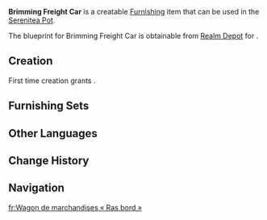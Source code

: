 {{Furnishing Infobox
|id             = 371145
|image          = Item Brimming Freight Car.png
|category       = Courtyard
|subcategory    = Large Ornament
|quality        = 4
|adeptal_energy = 90
|load           = 250
|reduced_load   = 188
|description    = A sturdy and reliable model toy train car, featuring an eye-catching sky-blue theme decorated with finely crafted windmill ornaments. It is a scale reproduction of one of the cars of the [[Maritime Express]].<br>It is said that this was once used as a rest carriage, and retained its characteristic spaciousness after being modified. Not only does it have the capacity to hold a large quantity of luggage, but can even accommodate a conductor whose sole job is to keep an eye on the cargo. However, as the luggage is already well-protected by a toy bird that is both cute and clever, there seems to be little need to assign another conductor.
|blueprint      = Realm Depot
}}
'''Brimming Freight Car''' is a creatable [[Furnishing]] item that can be used in the [[Serenitea Pot]].

The blueprint for Brimming Freight Car is obtainable from  [[Realm Depot]] for {{Item|Realm Currency|30|x=240}}.

==Creation==
First time creation grants {{Item|Trust|24|x=90}}.
{{Recipe
|type = Creation
|time = 16h
|Mallow Wood = 8
|White Iron Chunk = 4
|Blue Dye = 4
|sort = Mallow Wood;White Iron Chunk;Blue Dye
}}

==Furnishing Sets==
{{Craft Usage}}

==Other Languages==
{{Other Languages
|en       = Brimming Freight Car
|zhs      = 「满满当当载货车厢」
|zhs_rm   = 
|zht      = 「滿滿當當載貨車廂」
|zht_rm   = 
|zh_tl    = 
|ja       = 「大容量貨物車」
|ja_rm    = "Daiyouryuu Kamotsusha"
|ja_tl    = "High-Capacity Freight Car"
|ko       = 「한가득 화물 칸」
|ko_rm    = 
|ko_tl    = 
|es       = Vagón de carga rebosante
|es_tl    = Overflowing Cargo Wagon
|fr       = Wagon de marchandises « Ras bord »
|fr_tl    = Freight Car "Brim"
|ru       = Переполненный грузовой вагон
|ru_tl    = 
|th       = "ตู้ขนสินค้าแน่นเอี๊ยด"
|th_rm    = 
|th_tl    = 
|vi       = Toa Chở Hàng Đầy Ắp
|vi_tl    = 
|de       = „Vollgestopfter Güterwagen“
|de_tl    = "Crammed Freight Car"
|id       = Mobil Kargo Penuh Barang
|id_tl    = Cargo Car Full of Goods
|pt       = Carroça de Mercadorias Lotada
|pt_tl    = 
|tr       = Dopdolu Yük Vagonu
|tr_tl    = 
|it       = Vagone merci strapieno
|it_tl    = 
}}

==Change History==
{{Change History|4.8}}

==Navigation==
{{Furnishing Navbox|exterior}}

[[fr:Wagon de marchandises « Ras bord »]]